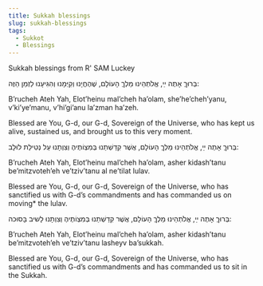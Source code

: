 ```yaml
---
title: Sukkah blessings
slug: sukkah-blessings
tags:
  - Sukkot
  - Blessings
---
```

Sukkah blessings from R' SAM Luckey

<HB> בְּרוּךֶ אָתֶה ײַ, אֱלֹתְהֵינוּ מַלְךֶ הָעוֹלָם, שֶׁהֶחֱיָנוּ וְקִיְּמָנוּ וְהִגִּיעָנוּ לַזְמַן הַזֶּה:  </HB>

 B’rucheh Ateh Yah, Elot’heinu mal’cheh ha’olam, she’he’cheh’yanu, v’ki’ye’manu, v’hi’gi’anu la’zman ha’zeh.

 Blessed are You, G-d, our G-d, Sovereign of the Universe, who has kept us alive, sustained us, and brought us to this very moment.

<HB> בְּרוּךֶ אָתֶה ײַ, אֱלֹתְהֵינוּ מַלְךֶ הָעוֹלָם, אֲשֶׁר קִדַשְׁתַנוּ בְּמִצְוֹתֶיהֶ וְצִוְתָנוּ עַל נְטִילַת לוּלָב:  </HB>

 B’rucheh Ateh Yah, Elot’heinu mal’cheh ha’olam, asher kidash’tanu be’mitzvoteh’eh ve’tziv’tanu al ne’tilat lulav.

 Blessed are You, G-d, our G-d, Sovereign of the Universe, who has sanctified us with G-d’s commandments and has commanded us on moving* the lulav.


<HB> בְּרוּךֶ אָתֶה ײַ, אֱלֹתְהֵינוּ מַלְךֶ הָעוֹלָם, אֲשֶׁר קִדַשְׁתַנוּ בְּמִצְוֹתֶיהֶ וְצִוְתָנוּ לָשיב בָּסוּכה: </HB>

 B’rucheh Ateh Yah, Elot’heinu mal’cheh ha’olam, asher kidash’tanu be’mitzvoteh’eh ve’tziv’tanu lasheyv ba’sukkah.

 Blessed are You, G-d, our G-d, Sovereign of the Universe, who has sanctified us with G-d’s commandments and has commanded us to sit in the Sukkah.
